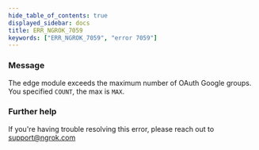 ```yaml
---
hide_table_of_contents: true
displayed_sidebar: docs
title: ERR_NGROK_7059
keywords: ["ERR_NGROK_7059", "error 7059"]
---
```


### Message

The edge module exceeds the maximum number of OAuth Google groups. You specified `COUNT`, the max is `MAX`.

### Further help

If you're having trouble resolving this error, please reach out to [support@ngrok.com](mailto:support@ngrok.com?subject=Help%20with%20ERR_NGROK_7059)
